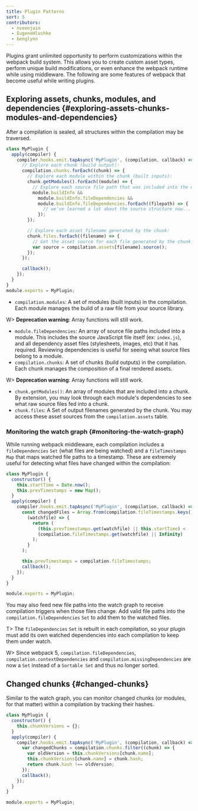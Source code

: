```yaml
---
title: Plugin Patterns
sort: 5
contributors:
  - nveenjain
  - EugeneHlushko
  - benglynn
---
```


Plugins grant unlimited opportunity to perform customizations within the webpack build system. This allows you to create custom asset types, perform unique build modifications, or even enhance the webpack runtime while using middleware. The following are some features of webpack that become useful while writing plugins.

## Exploring assets, chunks, modules, and dependencies {#exploring-assets-chunks-modules-and-dependencies}

After a compilation is sealed, all structures within the compilation may be traversed.

```javascript
class MyPlugin {
  apply(compiler) {
    compiler.hooks.emit.tapAsync('MyPlugin', (compilation, callback) => {
      // Explore each chunk (build output):
      compilation.chunks.forEach((chunk) => {
        // Explore each module within the chunk (built inputs):
        chunk.getModules().forEach((module) => {
          // Explore each source file path that was included into the module:
          module.buildInfo &&
            module.buildInfo.fileDependencies &&
            module.buildInfo.fileDependencies.forEach((filepath) => {
              // we've learned a lot about the source structure now...
            });
        });

        // Explore each asset filename generated by the chunk:
        chunk.files.forEach((filename) => {
          // Get the asset source for each file generated by the chunk:
          var source = compilation.assets[filename].source();
        });
      });

      callback();
    });
  }
}
module.exports = MyPlugin;
```

- `compilation.modules`: A set of modules (built inputs) in the compilation. Each module manages the build of a raw file from your source library.

W> **Deprecation warning**: Array functions will still work.

- `module.fileDependencies`: An array of source file paths included into a module. This includes the source JavaScript file itself (ex: `index.js`), and all dependency asset files (stylesheets, images, etc) that it has required. Reviewing dependencies is useful for seeing what source files belong to a module.
- `compilation.chunks`: A set of chunks (build outputs) in the compilation. Each chunk manages the composition of a final rendered assets.

W> **Deprecation warning**: Array functions will still work.

- `chunk.getModules()`: An array of modules that are included into a chunk. By extension, you may look through each module's dependencies to see what raw source files fed into a chunk.
- `chunk.files`: A Set of output filenames generated by the chunk. You may access these asset sources from the `compilation.assets` table.

### Monitoring the watch graph {#monitoring-the-watch-graph}

While running webpack middleware, each compilation includes a `fileDependencies` `Set` (what files are being watched) and a `fileTimestamps` `Map` that maps watched file paths to a timestamp. These are extremely useful for detecting what files have changed within the compilation:

```javascript
class MyPlugin {
  constructor() {
    this.startTime = Date.now();
    this.prevTimestamps = new Map();
  }
  apply(compiler) {
    compiler.hooks.emit.tapAsync('MyPlugin', (compilation, callback) => {
      const changedFiles = Array.from(compilation.fileTimestamps.keys()).filter(
        (watchfile) => {
          return (
            (this.prevTimestamps.get(watchfile) || this.startTime) <
            (compilation.fileTimestamps.get(watchfile) || Infinity)
          );
        }
      );

      this.prevTimestamps = compilation.fileTimestamps;
      callback();
    });
  }
}

module.exports = MyPlugin;
```

You may also feed new file paths into the watch graph to receive compilation triggers when those files change. Add valid file paths into the `compilation.fileDependencies` `Set` to add them to the watched files.

T> The `fileDependencies` `Set` is rebuilt in each compilation, so your plugin must add its own watched dependencies into each compilation to keep them under watch.

W> Since webpack 5, `compilation.fileDependencies`, `compilation.contextDependencies` and `compilation.missingDependencies` are now a `Set` instead of a `Sortable Set` and thus no longer sorted.

## Changed chunks {#changed-chunks}

Similar to the watch graph, you can monitor changed chunks (or modules, for that matter) within a compilation by tracking their hashes.

```javascript
class MyPlugin {
  constructor() {
    this.chunkVersions = {};
  }
  apply(compiler) {
    compiler.hooks.emit.tapAsync('MyPlugin', (compilation, callback) => {
      var changedChunks = compilation.chunks.filter((chunk) => {
        var oldVersion = this.chunkVersions[chunk.name];
        this.chunkVersions[chunk.name] = chunk.hash;
        return chunk.hash !== oldVersion;
      });
      callback();
    });
  }
}

module.exports = MyPlugin;
```
